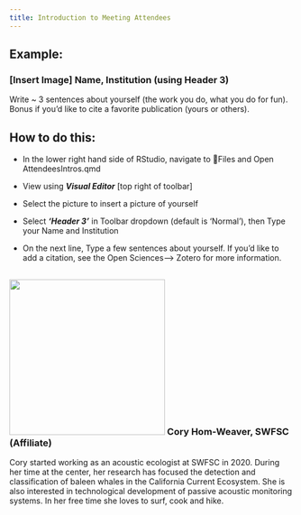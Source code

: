 ```yaml
---
title: Introduction to Meeting Attendees
---
```


## Example:

### \[Insert Image\] Name, Institution (using Header 3)

Write \~ 3 sentences about yourself (the work you do, what you do for fun). Bonus if you'd like to cite a favorite publication (yours or others).

## How to do this:

-   In the lower right hand side of RStudio, navigate to 📁Files and Open AttendeesIntros.qmd

-   View using ***Visual Editor*** \[top right of toolbar\]

-   Select the picture to insert a picture of yourself

-   Select ***'Header 3'*** in Toolbar dropdown (default is 'Normal'), then Type your Name and Institution

-   On the next line, Type a few sentences about yourself. If you'd like to add a citation, see the Open Sciences–\> Zotero for more information.

```{=openxml}
<w:p><w:r><w:br w:type="page"/></w:r></w:p>
```
## 

### ![](images/Cory-Hom-Weaver.jpg){width="276"} Cory Hom-Weaver, SWFSC (Affiliate)

Cory started working as an acoustic ecologist at SWFSC in 2020. During her time at the center, her research has focused the detection and classification of baleen whales in the California Current Ecosystem. She is also interested in technological development of passive acoustic monitoring systems. In her free time she loves to surf, cook and hike.
